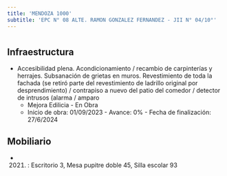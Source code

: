 ```yaml
---
title: 'MENDOZA 1000'
subtitle: 'EPC N° 08 ALTE. RAMON GONZALEZ FERNANDEZ - JII N° 04/10°'
---
```


#
## Infraestructura

* Accesibilidad plena. Acondicionamiento / recambio de carpinterías y herrajes. Subsanación de grietas en muros. Revestimiento de toda la fachada (se retiró parte del revestimiento de ladrillo original por desprendimiento) / contrapiso a nuevo del patio del comedor / detector de intrusos (alarma / amparo 
    + Mejora Edilicia - En Obra 
    + Inicio de obra: 01/09/2023 - Avance: 0% - Fecha de finalización: 27/6/2024 






## Mobiliario

*  (2021) : Escritorio 3, Mesa pupitre doble 45, Silla escolar 93 




